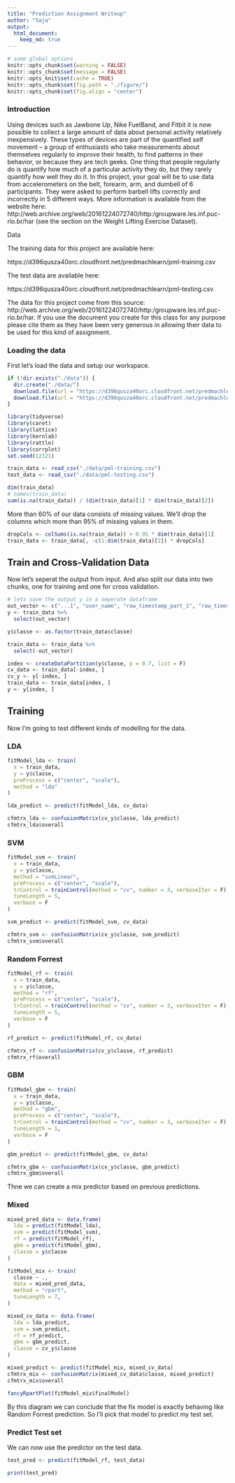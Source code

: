 ```yaml
---
title: "Prediction Assignment Writeup"
author: "Saja"
output: 
  html_document:
    keep_md: true
---
```

```r
# some global options
knitr::opts_chunk$set(warning = FALSE)
knitr::opts_chunk$set(message = FALSE)
knitr::opts_knit$set(cache = TRUE)
knitr::opts_chunk$set(fig.path = "./figure/")
knitr::opts_chunk$set(fig.align = "center")
```

### Introduction

Using devices such as Jawbone Up, Nike FuelBand, and Fitbit it is now possible to collect a large amount of data about personal activity relatively inexpensively. These types of devices are part of the quantified self movement – a group of enthusiasts who take measurements about themselves regularly to improve their health, to find patterns in their behavior, or because they are tech geeks. One thing that people regularly do is quantify how much of a particular activity they do, but they rarely quantify how well they do it. In this project, your goal will be to use data from accelerometers on the belt, forearm, arm, and dumbell of 6 participants. They were asked to perform barbell lifts correctly and incorrectly in 5 different ways. More information is available from the website here: http://web.archive.org/web/20161224072740/http:/groupware.les.inf.puc-rio.br/har (see the section on the Weight Lifting Exercise Dataset).

Data

The training data for this project are available here:

https://d396qusza40orc.cloudfront.net/predmachlearn/pml-training.csv

The test data are available here:

https://d396qusza40orc.cloudfront.net/predmachlearn/pml-testing.csv

The data for this project come from this source: http://web.archive.org/web/20161224072740/http:/groupware.les.inf.puc-rio.br/har. If you use the document you create for this class for any purpose please cite them as they have been very generous in allowing their data to be used for this kind of assignment.

### Loading the data
First let's load the data and setup our workspace.
```r
if (!dir.exists("./data")) {
  dir.create("./data/")
  download.file(url = "https://d396qusza40orc.cloudfront.net/predmachlearn/pml-training.csv", destfile = "./data/pml-training.csv")
  download.file(url = "https://d396qusza40orc.cloudfront.net/predmachlearn/pml-testing.csv", destfile = "./data/pml-testing.csv")
}
```

```r
library(tidyverse)
library(caret)
library(lattice)
library(kernlab)
library(rattle)
library(corrplot)
set.seed(12321)
```

```r
train_data <- read_csv("./data/pml-training.csv")
test_data <- read_csv("./data/pml-testing.csv")
```

```r
dim(train_data)
# names(train_data)
sum(is.na(train_data)) / (dim(train_data)[1] * dim(train_data)[2])
```

More than 60% of our data consists of missing values. We'll drop the columns which more than 95% of missing values in them.

```r
dropCols <- colSums(is.na(train_data)) > 0.95 * dim(train_data)[1]
train_data <- train_data[, -c(1:dim(train_data)[2]) * dropCols]
```

## Train and Cross-Validation Data
Now let's seperat the output from input. And also split our data into two chunks, one for training and one for cross validation.
```r
# lets save the output y in a seperate dataframe
out_vector <- c("...1", "user_name", "raw_timestamp_part_1", "raw_timestamp_part_2", "cvtd_timestamp", "new_window", "num_window", "classe")
y <- train_data %>%
  select(out_vector)

y$classe <- as.factor(train_data$classe)

train_data <- train_data %>%
  select(-out_vector)

index <- createDataPartition(y$classe, p = 0.7, list = F)
cv_data <- train_data[-index, ]
cv_y <- y[-index, ]
train_data <- train_data[index, ]
y <- y[index, ]
```

## Training

Now I'm going to test different kinds of modelling for the data.

### LDA
```r
fitModel_lda <- train(
  x = train_data,
  y = y$classe,
  preProcess = c("center", "scale"),
  method = "lda"
)

lda_predict <- predict(fitModel_lda, cv_data)

cfmtrx_lda <- confusionMatrix(cv_y$classe, lda_predict)
cfmtrx_lda$overall
```

### SVM
```r
fitModel_svm <- train(
  x = train_data,
  y = y$classe,
  method = "svmLinear",
  preProcess = c("center", "scale"),
  trControl = trainControl(method = "cv", number = 3, verboseIter = F),
  tuneLength = 5,
  verbose = F
)

svm_predict <- predict(fitModel_svm, cv_data)

cfmtrx_svm <- confusionMatrix(cv_y$classe, svm_predict)
cfmtrx_svm$overall
```

### Random Forrest
```r
fitModel_rf <- train(
  x = train_data,
  y = y$classe,
  method = "rf",
  preProcess = c("center", "scale"),
  trControl = trainControl(method = "cv", number = 3, verboseIter = F),
  tuneLength = 5,
  verbose = F
)

rf_predict <- predict(fitModel_rf, cv_data)

cfmtrx_rf <- confusionMatrix(cv_y$classe, rf_predict)
cfmtrx_rf$overall
```

### GBM
```r
fitModel_gbm <- train(
  x = train_data,
  y = y$classe,
  method = "gbm",
  preProcess = c("center", "scale"),
  trControl = trainControl(method = "cv", number = 3, verboseIter = F),
  tuneLength = 1,
  verbose = F
)

gbm_predict <- predict(fitModel_gbm, cv_data)

cfmtrx_gbm <- confusionMatrix(cv_y$classe, gbm_predict)
cfmtrx_gbm$overall
```

Thne we can create a mix predictor based on previous predictions.

### Mixed
```r
mixed_pred_data <- data.frame(
  lda = predict(fitModel_lda),
  svm = predict(fitModel_svm),
  rf = predict(fitModel_rf),
  gbm = predict(fitModel_gbm),
  classe = y$classe
)

fitModel_mix <- train(
  classe ~ .,
  data = mixed_pred_data,
  method = "rpart",
  tuneLength = 7,
)

mixed_cv_data <- data.frame(
  lda = lda_predict,
  svm = svm_predict,
  rf = rf_predict,
  gbm = gbm_predict,
  classe = cv_y$classe
)

mixed_predict <- predict(fitModel_mix, mixed_cv_data)
cfmtrx_mix <- confusionMatrix(mixed_cv_data$classe, mixed_predict)
cfmtrx_mix$overall

fancyRpartPlot(fitModel_mix$finalModel)
```

By this diagram we can conclude that the fix model is exactly behaving like Random Forrest prediction.
So I'll pick that model to predict my test set.


### Predict Test set

We can now use the predictor on the test data.

```r
test_pred <- predict(fitModel_rf, test_data)

print(test_pred)
```